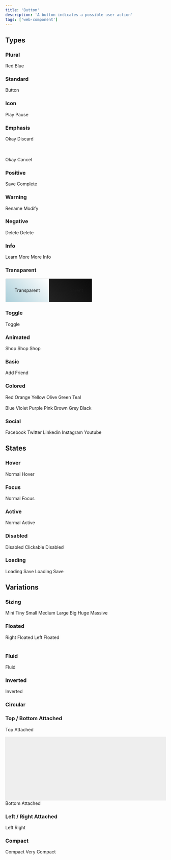 ```yaml
---
title: 'Button'
description: 'A button indicates a possible user action'
tags: ['web-component']
---
```



## Types

### Plural
<ui-buttons>
  <ui-button red>Red</ui-button>
  <ui-button blue>Blue</ui-button>
</ui-buttons>

### Standard

<ui-button>Button</ui-button>

### Icon

<ui-button icon="play">Play</ui-button>
<ui-button icon="pause">Pause</ui-button>

<ui-button icon="play"></ui-button>
<ui-button icon="pause"></ui-button>

### Emphasis

<ui-button primary>Okay</ui-button>
<ui-button>Discard</ui-button>

<br/><br/>
<ui-button secondary>Okay</ui-button>
<ui-button>Cancel</ui-button>


### Positive

<ui-button positive>Save</ui-button>
<ui-button subtle-positive icon="check">Complete</ui-button>

### Warning

<ui-button warning>Rename</ui-button>
<ui-button subtle-warning icon="edit">Modify</ui-button>

### Negative

<ui-button negative>Delete</ui-button>
<ui-button subtle-negative icon="alert circle">Delete</ui-button>

### Info

<ui-button info>Learn More</ui-button>
<ui-button subtle-info icon="info">More Info</ui-button>

### Transparent

<div style="display: inline-flex;border-radius: 3px; border: 1px solid #EAEAEA;">
  <div style="
    background-image: linear-gradient(45deg, #aaced9, #FFFFFF);
    padding:2em;">
    <ui-button transparent>Transparent</ui-button>
  </div>
  <div style="
    background-image: linear-gradient(45deg, #232323, #0A0A0A);
    padding:2em;">
    <ui-button inverted transparent>Transparent</ui-button>
  </div>
</div>

### Toggle
<ui-button toggle>Toggle</ui-button>


### Animated
<ui-button animated>
  <span slot="visible">
    <ui-icon icon="shopping cart"></ui-icon>
  </span>
  <span slot="hidden">Shop</span>
</ui-button>

<ui-button vertical-animated>
  <span slot="visible">
    <ui-icon icon="shopping cart"></ui-icon>
  </span>
  <span slot="hidden">Shop</span>
</ui-button>

<ui-button fade-animated>
  <span slot="visible">
    <ui-icon icon="shopping cart"></ui-icon>
  </span>
  <span slot="hidden">Shop</span>
</ui-button>

### Basic
<ui-button basic icon="user">Add Friend</ui-button>

### Colored
<ui-button red>Red</ui-button>
<ui-button orange>Orange</ui-button>
<ui-button yellow>Yellow</ui-button>
<ui-button olive>Olive</ui-button>
<ui-button green>Green</ui-button>
<ui-button teal>Teal</ui-button>
<br/><br/>
<ui-button blue>Blue</ui-button>
<ui-button violet>Violet</ui-button>
<ui-button purple>Purple</ui-button>
<ui-button pink>Pink</ui-button>
<ui-button brown>Brown</ui-button>
<ui-button grey>Grey</ui-button>
<ui-button black>Black</ui-button>

### Social
<ui-button icon="facebook" facebook>Facebook</ui-button>
<ui-button icon="twitter" twitter>Twitter</ui-button>
<ui-button icon="linkedin" linkedin>Linkedin</ui-button>
<ui-button icon="instagram" instagram>Instagram</ui-button>
<ui-button icon="youtube" youtube>Youtube</ui-button>

## States

### Hover
<ui-button>Normal</ui-button>
<ui-button hover>Hover</ui-button>

### Focus
<ui-button>Normal</ui-button>
<ui-button focus>Focus</ui-button>

### Active
<ui-button>Normal</ui-button>
<ui-button active>Active</ui-button>

### Disabled
<ui-button disabled>Disabled</ui-button>
<ui-button clickable-disabled>Clickable Disabled</ui-button>

### Loading
<ui-button loading>Loading</ui-button>
<ui-button loading icon="save">Save</ui-button>
<ui-button primary loading>Loading</ui-button>
<ui-button primary loading icon="save">Save</ui-button>

## Variations

### Sizing

<ui-button mini>Mini</ui-button>
<ui-button tiny>Tiny</ui-button>
<ui-button small>Small</ui-button>
<ui-button>Medium</ui-button>
<ui-button large>Large</ui-button>
<ui-button big>Big</ui-button>
<ui-button huge>Huge</ui-button>
<ui-button massive>Massive</ui-button>

### Floated
<ui-button right-floated>Right Floated</ui-button>
<ui-button left-floated>Left Floated</ui-button>
<br/> <br />

### Fluid
<ui-button fluid>Fluid</ui-button>

### Inverted
<ui-button inverted>Inverted</ui-button>

### Circular
<ui-button circular icon="plus"></ui-button>

### Top / Bottom Attached
<ui-button top-attached>Top Attached</ui-button>
<div style="
    border-left: 1px solid var(--border-color);
    height: 200px;
    background-color: #EEE;
    border-right: 1px solid var(--border-color);
    margin: 0px -1px;"></div>
<ui-button bottom-attached>Bottom Attached</ui-button>

### Left / Right Attached

<ui-button left-attached>Left</ui-button>
<ui-button right-attached>Right</ui-button>

### Compact

<ui-button compact>Compact</ui-button>
<ui-button very-compact>Very Compact</ui-button>
